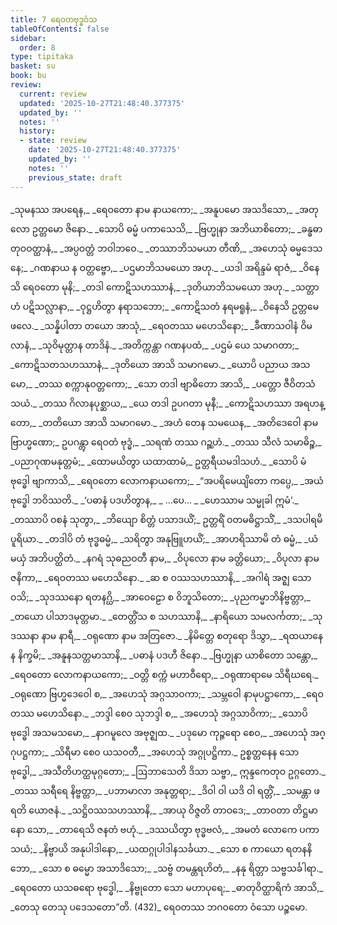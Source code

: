 ```yaml
---
title: 7 ရေဝတဗုဒ္ဓဝံသ
tableOfContents: false
sidebar:
  order: 8
type: tipitaka
basket: su
book: bu
review:
  current: review
  updated: '2025-10-27T21:48:40.377375'
  updated_by: ''
  notes: ''
  history:
  - state: review
    date: '2025-10-27T21:48:40.377375'
    updated_by: ''
    notes: ''
    previous_state: draft
---
```



<ReviewStatus review={frontmatter.review} showDetails={true} />

<HypothesisAnnotation frontmatter={frontmatter} />

<DynamicBreadcrumb />

<Division number="1" book="bu" e="ch" v="21" p="331">

<Paragraph number="411" type="verses" book="bu">
_သုမနဿ အပရေန,_  
_ရေဝတော နာမ နာယကော;_  
_အနူပမော အသဒိသော,_  
_အတုလော ဥတ္တမော ဇိနော._  

</Paragraph>

</Division>
<Division number="2" book="bu" e="ch" v="21" p="332">

<Paragraph number="412" type="verses" book="bu">
_သောပိ ဓမ္မံ ပကာသေသိ,_  
_ဗြဟ္မုနာ အဘိယာစိတော;_  
_ခန္ဓဓာတုဝဝတ္ထာနံ,_  
_အပ္ပဝတ္တံ ဘဝါဘဝေ._  

</Paragraph>

</Division>
<Division number="3" book="bu" e="ch" v="21" p="332">

<Paragraph number="413" type="verses" book="bu">
_တဿာဘိသမယာ တီဏိ,_  
_အဟေသုံ ဓမ္မဒေသနေ;_  
_ဂဏနာယ န ဝတ္တဗ္ဗော,_  
_ပဌမာဘိသမယော အဟု._  

</Paragraph>

</Division>
<Division number="4" book="bu" e="ch" v="21" p="332">

<Paragraph number="414" type="verses" book="bu">
_ယဒါ အရိန္ဒမံ ရာဇံ,_  
_ဝိနေသိ ရေဝတော မုနိ;_  
_တဒါ ကောဋိသဟဿာနံ,_  
_ဒုတိယာဘိသမယော အဟု._  

</Paragraph>

</Division>
<Division number="5" book="bu" e="ch" v="21" p="332">

<Paragraph number="415" type="verses" book="bu">
_သတ္တာဟံ ပဋိသလ္လာနာ,_  
_ဝုဋ္ဌဟိတွာ နရာသဘော;_  
_ကောဋိသတံ နရမရူနံ,_  
_ဝိနေသိ ဥတ္တမေ ဖလေ._  

</Paragraph>

</Division>
<Division number="6" book="bu" e="ch" v="21" p="332">

<Paragraph number="416" type="verses" book="bu">
_သန္နိပါတာ တယော အာသုံ,_  
_ရေဝတဿ မဟေသိနော;_  
_ခီဏာသဝါနံ ဝိမလာနံ,_  
_သုဝိမုတ္တာန တာဒိနံ._  

</Paragraph>

</Division>
<Division number="7" book="bu" e="ch" v="21" p="332">

<Paragraph number="417" type="verses" book="bu">
_အတိက္ကန္တာ ဂဏနပထံ,_  
_ပဌမံ ယေ သမာဂတာ;_  
_ကောဋိသတသဟဿာနံ,_  
_ဒုတိယော အာသိ သမာဂမော._  

</Paragraph>

</Division>
<Division number="8" book="bu" e="ch" v="21" p="332">

<Paragraph number="418" type="verses" book="bu">
_ယောပိ ပညာယ အသမော,_  
_တဿ စက္ကာနုဝတ္တကော;_  
_သော တဒါ ဗျာဓိတော အာသိ,_  
_ပတ္တော ဇီဝိတသံသယံ._  

</Paragraph>

</Division>
<Division number="9" book="bu" e="ch" v="21" p="332">

<Paragraph number="419" type="verses" book="bu">
_တဿ ဂိလာနပုစ္ဆာယ,_  
_ယေ တဒါ ဥပဂတာ မုနီ;_  
_ကောဋိသဟဿာ အရဟန္တော,_  
_တတိယော အာသိ သမာဂမော._  

</Paragraph>

</Division>
<Division number="10" book="bu" e="ch" v="21" p="332">

<Paragraph number="420" type="verses" book="bu">
_အဟံ တေန သမယေန,_  
_အတိဒေဝေါ နာမ ဗြာဟ္မဏော;_  
ဥပဂန္တွာ ရေဝတံ ဗုဒ္ဓံ,_  
_သရဏံ တဿ ဂဉ္ဆဟံ._  

</Paragraph>

</Division>
<Division number="11" book="bu" e="ch" v="21" p="332">

<Paragraph number="421" type="verses" book="bu">
_တဿ သီလံ သမာဓိဉ္စ,_  
_ပညာဂုဏမနုတ္တမံ;_  
_ထောမယိတွာ ယထာထာမံ,_  
ဥတ္တရီယမဒါသဟံ._  

</Paragraph>

</Division>
<Division number="12" book="bu" e="ch" v="21" p="332">

<Paragraph number="422" type="verses" book="bu">
_သောပိ မံ ဗုဒ္ဓေါ ဗျာကာသိ,_  
_ရေဝတော လောကနာယကော;_  
_“အပရိမေယျိတော ကပ္ပေ,_  
_အယံ ဗုဒ္ဓေါ ဘဝိဿတိ._  

</Paragraph>

</Division>
<Division number="13" book="bu" e="ch" v="21" p="332">

<Paragraph number="423" type="verses" book="bu">
_‘ပဓာနံ ပဒဟိတွာန,_  
_ …ပေ… _  
_ဟေဿာမ သမ္မုခါ ဣမံ’._  

</Paragraph>

</Division>
<Division number="14" book="bu" e="ch" v="21" p="332">

<Paragraph number="424" type="verses" book="bu">
_တဿာပိ ဝစနံ သုတွာ,_  
_ဘိယျော စိတ္တံ ပသာဒယိံ;_  
ဥတ္တရိံ ဝတမဓိဋ္ဌာသိံ,_  
_ဒသပါရမိပူရိယာ._  

</Paragraph>

</Division>
<Division number="15" book="bu" e="ch" v="21" p="332">

<Paragraph number="425" type="verses" book="bu">
_တဒါပိ တံ ဗုဒ္ဓဓမ္မံ,_  
_သရိတွာ အနုဗြူဟယိံ;_  
_အာဟရိဿာမိ တံ ဓမ္မံ,_  
_ယံ မယှံ အဘိပတ္ထိတံ._  

</Paragraph>

</Division>
<Division number="16" book="bu" e="ch" v="21" p="333">

<Paragraph number="426" type="verses" book="bu">
_နဂရံ သုဓညဝတီ နာမ,_  
_ဝိပုလော နာမ ခတ္တိယော;_  
_ဝိပုလာ နာမ ဇနိကာ,_  
_ရေဝတဿ မဟေသိနော._  

</Paragraph>

</Division>
<Division number="17" book="bu" e="ch" v="21" p="333">

<Paragraph number="427" type="verses" book="bu">
_ဆ စ ဝဿသဟဿာနိ,_  
_အဂါရံ အဇ္ဈ သော ဝသိ;_  
_သုဒဿနော ရတနဂ္ဃိ,_  
_အာဝေဠော စ ဝိဘူသိတော;_  
_ပုညကမ္မာဘိနိဗ္ဗတ္တာ,_  
_တယော ပါသာဒမုတ္တမာ._  

</Paragraph>

</Division>
<Division number="18" book="bu" e="ch" v="21" p="333">

<Paragraph number="428" type="verses" book="bu">
_တေတ္တိံသ စ သဟဿာနိ,_  
_နာရိယော သမလင်္ကတာ;_  
_သုဒဿနာ နာမ နာရီ,_  
_ဝရုဏော နာမ အတြဇော._  

</Paragraph>

</Division>
<Division number="19" book="bu" e="ch" v="21" p="333">

<Paragraph number="429" type="verses" book="bu">
_နိမိတ္တေ စတုရော ဒိသွာ,_  
_ရထယာနေန နိက္ခမိ;_  
_အနူနသတ္တမာသာနိ,_  
_ပဓာနံ ပဒဟီ ဇိနော._  

</Paragraph>

</Division>
<Division number="20" book="bu" e="ch" v="21" p="333">

<Paragraph number="430" type="verses" book="bu">
_ဗြဟ္မုနာ ယာစိတော သန္တော,_  
_ရေဝတော လောကနာယကော;_  
_ဝတ္တိ စက္ကံ မဟာဝီရော,_  
_ဝရုဏာရာမေ သိရီဃရေ._  

</Paragraph>

</Division>
<Division number="21" book="bu" e="ch" v="21" p="333">

<Paragraph number="431" type="verses" book="bu">
_ဝရုဏော ဗြဟ္မဒေဝေါ စ,_  
_အဟေသုံ အဂ္ဂသာဝကာ;_  
_သမ္ဘဝေါ နာမုပဋ္ဌာကော,_  
_ရေဝတဿ မဟေသိနော._  

</Paragraph>

</Division>
<Division number="22" book="bu" e="ch" v="21" p="333">

<Paragraph number="432" type="verses" book="bu">
_ဘဒ္ဒါ စေဝ သုဘဒ္ဒါ စ,_  
_အဟေသုံ အဂ္ဂသာဝိကာ;_  
_သောပိ ဗုဒ္ဓေါ အသမသမော,_  
_နာဂမူလေ အဗုဇ္ဈထ._  

</Paragraph>

</Division>
<Division number="23" book="bu" e="ch" v="21" p="333">

<Paragraph number="433" type="verses" book="bu">
_ပဒုမော ကုဉ္ဇရော စေဝ,_  
_အဟေသုံ အဂ္ဂုပဋ္ဌကာ;_  
_သိရီမာ စေဝ ယသဝတီ,_  
_အဟေသုံ အဂ္ဂုပဋ္ဌိကာ._  

</Paragraph>

</Division>
<Division number="24" book="bu" e="ch" v="21" p="333">

<Paragraph number="434" book="bu">
ဥစ္စတ္တနေန သော ဗုဒ္ဓေါ,_  
_အသီတိဟတ္ထမုဂ္ဂတော;_  
_ဩဘာသေတိ ဒိသာ သဗ္ဗာ,_  
ဣန္ဒကေတုဝ ဥဂ္ဂတော._  

</Paragraph>

</Division>
<Division number="25" book="bu" e="ch" v="21" p="333">

<Paragraph number="435" type="verses" book="bu">
_တဿ သရီရေ နိဗ္ဗတ္တာ,_  
_ပဘာမာလာ အနုတ္တရာ;_  
_ဒိဝါ ဝါ ယဒိ ဝါ ရတ္တိံ,_  
_သမန္တာ ဖရတိ ယောဇနံ._  

</Paragraph>

</Division>
<Division number="26" book="bu" e="ch" v="21" p="333">

<Paragraph number="436" type="verses" book="bu">
_သဋ္ဌိဝဿသဟဿာနိ,_  
_အာယု ဝိဇ္ဇတိ တာဝဒေ;_  
_တာဝတာ တိဋ္ဌမာနော သော,_  
_တာရေသိ ဇနတံ ဗဟုံ._  

</Paragraph>

</Division>
<Division number="27" book="bu" e="ch" v="21" p="333">

<Paragraph number="437" type="verses" book="bu">
_ဒဿယိတွာ ဗုဒ္ဓဗလံ,_  
_အမတံ လောကေ ပကာသယံ;_  
_နိဗ္ဗာယိ အနုပါဒါနော,_  
_ယထဂ္ဂုပါဒါနသင်္ခယာ._  

</Paragraph>

</Division>
<Division number="28" book="bu" e="ch" v="21" p="333">

<Paragraph number="438" type="verses" book="bu">
_သော စ ကာယော ရတနနိဘော,_  
_သော စ ဓမ္မော အသာဒိသော;_  
_သဗ္ဗံ တမန္တရဟိတံ,_  
_နနု ရိတ္တာ သဗ္ဗသင်္ခါရာ._  

</Paragraph>

</Division>
<Division number="29" book="bu" e="ch" v="21" p="334">

<Paragraph number="439" type="verses" book="bu">
_ရေဝတော ယသဓရော ဗုဒ္ဓေါ,_  
_နိဗ္ဗုတော သော မဟာပုရေ;_  
_ဓာတုဝိတ္ထာရိကံ အာသိ,_  
_တေသု တေသု ပဒေသတော”တိ. (432)_  


</Paragraph>
</Division>

<Paragraph number="440" type="center" book="bu">
ရေဝတဿ ဘဂဝတော ဝံသော ပဉ္စမော.
</Paragraph>